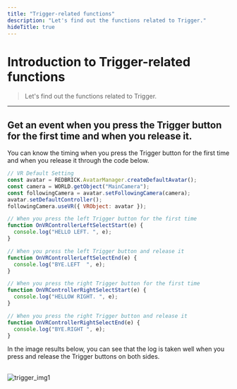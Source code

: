 ```yaml
---
title: "Trigger-related functions"
description: "Let's find out the functions related to Trigger."
hideTitle: true
---
```



# Introduction to Trigger-related functions

> Let's find out the functions related to Trigger.

---

## Get an event when you press the Trigger button for the first time and when you release it.

You can know the timing when you press the Trigger button for the first time and when you release it through the code below.

```js showLineNumbers
// VR Default Setting
const avatar = REDBRICK.AvatarManager.createDefaultAvatar();
const camera = WORLD.getObject("MainCamera");
const followingCamera = avatar.setFollowingCamera(camera);
avatar.setDefaultController();
followingCamera.useVR({ VRObject: avatar });

// When you press the left Trigger button for the first time
function OnVRControllerLeftSelectStart(e) {
  console.log("HELLO LEFT. ", e);
}

// When you press the left Trigger button and release it
function OnVRControllerLeftSelectEnd(e) {
  console.log("BYE.LEFT  ", e);
}

// When you press the right Trigger button for the first time
function OnVRControllerRightSelectStart(e) {
  console.log("HELLOW RIGHT. ", e);
}

// When you press the right Trigger button and release it
function OnVRControllerRightSelectEnd(e) {
  console.log("BYE.RIGHT ", e);
}
```

In the image results below, you can see that the log is taken well when you press and release the Trigger buttons on both sides. <br/>

<br />
<img
  src="/images/snippet/vr/controller/trigger/trigger_img1.gif"
  alt="trigger_img1"
  loading="lazy"
  decoding="async"
  style={{ width: "100%", height: "auto" }}
/>
